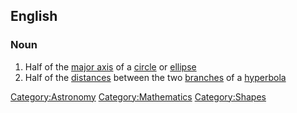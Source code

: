 ==English==

===Noun===
{{eng-noun|semimajor axes}}

# Half of the [[major axis]] of a [[circle]] or [[ellipse]]
# Half of the [[distances]] between the two [[branches]] of a [[hyperbola]]

[[Category:Astronomy]]
[[Category:Mathematics]]
[[Category:Shapes]]